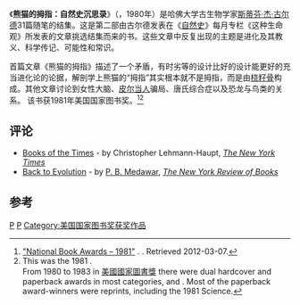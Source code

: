 {{Infobox Book 
| name          = The Panda's Thumb
| image         = 
| image_caption = 
| author        = [[斯蒂芬·杰·古尔德|斯蒂芬·杰·古尔德]]
| illustrator   = 
| cover_artist  = 
| country       = 美国
| language      = [[英语|英语]]
| series        = <!-- Reflections in Natural History (if this is official please unhide it)
 -->
| subject       = [[科学|科学]]
| genre         = [[非虚构|非虚构]]
| publisher     = [[W._W._Norton_&_Company|W. W. Norton & Company]]
| pub_date      = 1980年
| media_type    = 印刷 
| pages         = 
| isbn          = 0-393-01380-4
| dewey         = 575.01/62
| congress      = QH361 .G66 1980
| oclc          = 6331415
| preceded_by   = [[自达尔文以来|自达尔文以来]]
| followed_by   = {{tsl|en|Hen's Teeth and Horse's Toes|}}
}}
《'''熊猫的拇指：自然史沉思录'''》（{{lang-en|The Panda's Thumb: More Reflections in Natural History}}，1980年）是哈佛大学古生物学家[[斯蒂芬·杰·古尔德|斯蒂芬·杰·古尔德]]31篇随笔的结集。这是第二部由古尔德发表在《[[自然史_(杂志)|自然史]]》每月专栏《这种生命观》所发表的文章挑选结集而来的书。这些文章中反复出现的主题是进化及其教义、科学传记、可能性和常识。

首篇文章《熊猫的拇指》描述了一个矛盾，有时劣等的设计比好的设计能更好的充当进化论的论据，解剖学上熊猫的“拇指”其实根本就不是拇指，而是由[[桡|桡]][[籽骨|籽骨]]构成。其他文章讨论到女性大脑、[[皮尔当人|皮尔当人]]骗局、唐氏综合症以及恐龙与鸟类的关系。
该书获1981年美国国家图书奖。<ref name=nba1981>[http://www.nationalbook.org/nba1981.html "National Book Awards – 1981"] {{Wayback|url=http://www.nationalbook.org/nba1981.html |date=20180323150955 }}. {{tsl|en|National Book Foundation|}}. Retrieved 2012-03-07.</ref><ref group=lower-alpha>
This was the 1981 {{tsl|en|List of winners of the National Book Award|}}. 
<br>From 1980 to 1983 in [[美國國家圖書獎|美國國家圖書獎]] there were dual hardcover and paperback awards in most categories, and {{tsl|en|National Book Award for Nonfiction|}}. Most of the paperback award-winners were reprints, including the 1981 Science.</ref>

==评论==
*[http://www.nytimes.com/books/97/11/09/home/gould-panda.html Books of the Times] {{Wayback|url=http://www.nytimes.com/books/97/11/09/home/gould-panda.html |date=20170907221012 }} - by Christopher Lehmann-Haupt, ''[[The_New_York_Times|The New York Times]]'' 
*[http://www.nybooks.com/articles/article-preview?article_id=7134 Back to Evolution] {{Wayback|url=http://www.nybooks.com/articles/article-preview?article_id=7134 |date=20090619215732 }} - by [[Peter_Medawar|P. B. Medawar]], ''[[The_New_York_Review_of_Books|The New York Review of Books]]''

==参考==
<references group="lower-alpha"/>
{{reflist}}

[[Category:1980年书籍|P]]
[[Category:科学书籍|P]]
[[Category:美国国家图书奖获奖作品|Category:美国国家图书奖获奖作品]]